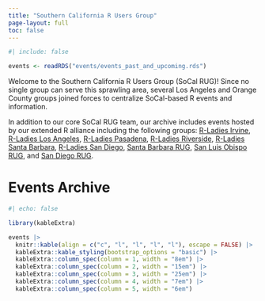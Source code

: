 ```yaml
---
title: "Southern California R Users Group"
page-layout: full
toc: false
---
```


```r
#| include: false

events <- readRDS("events/events_past_and_upcoming.rds")
```

Welcome to the Southern California R Users Group (SoCal RUG)! Since no single group can serve this sprawling area, several Los Angeles and Orange County groups joined forces to centralize SoCal-based R events and information.

In addition to our core SoCal RUG team, our archive includes events hosted by our extended R alliance including the following groups: [R-Ladies Irvine](https://www.rladiesirvine.org/), [R-Ladies Los Angeles](https://www.meetup.com/rladies-la/), [R-Ladies Pasadena](https://www.meetup.com/rladies-pasadena/), [R-Ladies Riverside](https://rladies.github.io/riverside/), [R-Ladies Santa Barbara](https://www.meetup.com/rladies-santa-barbara/), [R-Ladies San Diego](https://www.meetup.com/rladies-san-diego/), [Santa Barbara RUG](https://www.meetup.com/Santa-Barbara-R-Users-Group/), [San Luis Obispo RUG](https://www.meetup.com/useR-Group-in-San-Luis-Obispo-County/), and [San Diego RUG](https://www.meetup.com/sd-r-users/).

# Events Archive

```r
#| echo: false

library(kableExtra)

events |> 
  knitr::kable(align = c("c", "l", "l", "l", "l"), escape = FALSE) |> 
  kableExtra::kable_styling(bootstrap_options = "basic") |> 
  kableExtra::column_spec(column = 1, width = "8em") |> 
  kableExtra::column_spec(column = 2, width = "15em") |> 
  kableExtra::column_spec(column = 3, width = "25em") |> 
  kableExtra::column_spec(column = 4, width = "7em") |> 
  kableExtra::column_spec(column = 5, width = "6em")
```
